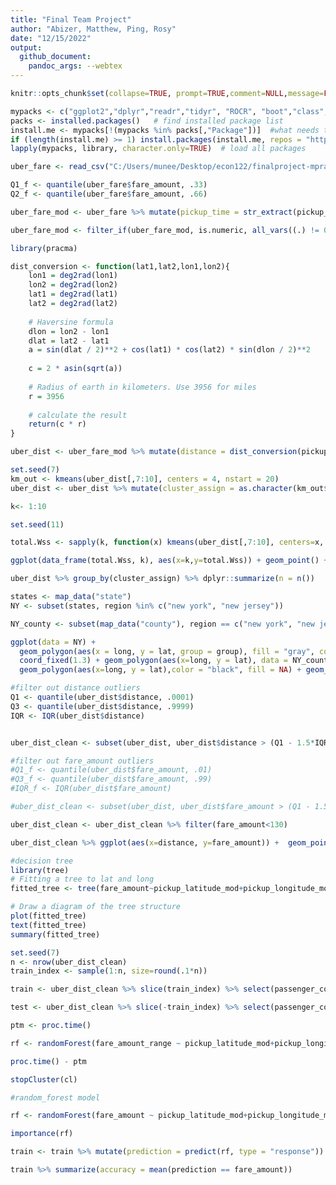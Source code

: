 ```yaml
---
title: "Final Team Project" 
author: "Abizer, Matthew, Ping, Rosy"
date: "12/15/2022"
output: 
  github_document:
    pandoc_args: --webtex
---
```


```r
knitr::opts_chunk$set(collapse=TRUE, prompt=TRUE,comment=NULL,message=FALSE, echo = FALSE, include=TRUE, fig.width = 9, fig.height = 4) #This code chunk ensures that there are no commands in output file.
```

```r
mypacks <- c("ggplot2","dplyr","readr","tidyr", "ROCR", "boot","class","randomForest","e1071", "stringr","partykit","rpart","plyr","pracma","leaflet", "maps", "rgdal", "rgeos","leaflet", "tree","doParallel","foreach")  # what packages are needed?
packs <- installed.packages()   # find installed package list
install.me <- mypacks[!(mypacks %in% packs[,"Package"])]  #what needs to be installed?
if (length(install.me) >= 1) install.packages(install.me, repos = "http://cran.us.r-project.org")   # install (if needed)
lapply(mypacks, library, character.only=TRUE)  # load all packages
```

```r
uber_fare <- read_csv("C:/Users/munee/Desktop/econ122/finalproject-mpra/uber.csv")
```

```r
Q1_f <- quantile(uber_fare$fare_amount, .33)
Q2_f <- quantile(uber_fare$fare_amount, .66)
```

```r
uber_fare_mod <- uber_fare %>% mutate(pickup_time = str_extract(pickup_datetime,"[\\d]{1,2}:[\\d]{2}"), pickup_year = str_extract(pickup_datetime,"[\\d]{4}"), pickup_month_dash = str_extract(pickup_datetime, "-{1}[\\d]{2}-{1}"), pickup_month = str_extract(pickup_month_dash, "[\\d]{2}"), pickup_date_dash = str_extract(pickup_datetime, "-[\\d]{2}"), pickup_date = str_extract(pickup_date_dash, "[\\d]{2}"), pickup_longitude_mod = ifelse(pickup_longitude < -79.4554 | pickup_longitude > -71.4725, NA, pickup_longitude), pickup_latitude_mod = ifelse(pickup_latitude < 40.29400 | pickup_latitude > 45.00420, NA, pickup_latitude), dropoff_longitude_mod = ifelse(dropoff_longitude < -79.4554 | dropoff_longitude > -71.4725, NA, dropoff_longitude), dropoff_latitude_mod = ifelse(dropoff_latitude < 40.29400 | dropoff_latitude > 45.00420, NA, dropoff_latitude), fare_range = ifelse(fare_amount < 9.5, "Low", "Medium"), fare_amount_range = ifelse(fare_amount > 13.8, "Expensive", fare_range ) ) %>% na.omit()


```

```r
uber_fare_mod <- filter_if(uber_fare_mod, is.numeric, all_vars((.) != 0)) %>% select(fare_amount, fare_amount_range, passenger_count, pickup_time, pickup_year, pickup_month, pickup_date, pickup_longitude_mod, pickup_latitude_mod, dropoff_longitude_mod, dropoff_latitude_mod)

```

```r
library(pracma)

dist_conversion <- function(lat1,lat2,lon1,lon2){
    lon1 = deg2rad(lon1)
    lon2 = deg2rad(lon2)
    lat1 = deg2rad(lat1)
    lat2 = deg2rad(lat2)
      
    # Haversine formula
    dlon = lon2 - lon1
    dlat = lat2 - lat1
    a = sin(dlat / 2)**2 + cos(lat1) * cos(lat2) * sin(dlon / 2)**2
 
    c = 2 * asin(sqrt(a))
    
    # Radius of earth in kilometers. Use 3956 for miles
    r = 3956
      
    # calculate the result
    return(c * r)
}

```

```r
uber_dist <- uber_fare_mod %>% mutate(distance = dist_conversion(pickup_latitude_mod,dropoff_latitude_mod, pickup_longitude_mod, dropoff_longitude_mod)) %>% filter(distance > 0, fare_amount>7.19)

```

```r
set.seed(7)
km_out <- kmeans(uber_dist[,7:10], centers = 4, nstart = 20)
uber_dist <- uber_dist %>% mutate(cluster_assign = as.character(km_out$cluster))
```

```r
k<- 1:10

set.seed(11)

total.Wss <- sapply(k, function(x) kmeans(uber_dist[,7:10], centers=x, nstart=20)$tot.withinss)

ggplot(data_frame(total.Wss, k), aes(x=k,y=total.Wss)) + geom_point() + geom_line() + scale_x_continuous(breaks=1:10)
```

```r
uber_dist %>% group_by(cluster_assign) %>% dplyr::summarize(n = n()) 
```


```r
states <- map_data("state")
NY <- subset(states, region %in% c("new york", "new jersey"))

NY_county <- subset(map_data("county"), region == c("new york", "new jersey"))

ggplot(data = NY) + 
  geom_polygon(aes(x = long, y = lat, group = group), fill = "gray", color = "white") + 
  coord_fixed(1.3) + geom_polygon(aes(x=long, y = lat), data = NY_county, fill = NA, color = "white") +
  geom_polygon(aes(x=long, y = lat),color = "black", fill = NA) + geom_point(data = uber_dist, aes(x = pickup_longitude_mod, y = pickup_latitude_mod, color = cluster_assign)) 


```

```r
#filter out distance outliers
Q1 <- quantile(uber_dist$distance, .0001)
Q3 <- quantile(uber_dist$distance, .9999)
IQR <- IQR(uber_dist$distance)


uber_dist_clean <- subset(uber_dist, uber_dist$distance > (Q1 - 1.5*IQR) & uber_dist$distance < (Q3 + 1.5*IQR))

#filter out fare_amount outliers
#Q1_f <- quantile(uber_dist$fare_amount, .01)
#Q3_f <- quantile(uber_dist$fare_amount, .99)
#IQR_f <- IQR(uber_dist$fare_amount)

#uber_dist_clean <- subset(uber_dist, uber_dist$fare_amount > (Q1 - 1.5*IQR) & uber_dist$fare_amount < (Q3 + 1.5*IQR))

uber_dist_clean <- uber_dist_clean %>% filter(fare_amount<130)

uber_dist_clean %>% ggplot(aes(x=distance, y=fare_amount)) +  geom_point() + geom_line() + geom_smooth(method = "lm", se = "FALSE")
```

```r
#decision tree
library(tree)
# Fitting a tree to lat and long
fitted_tree <- tree(fare_amount~pickup_latitude_mod+pickup_longitude_mod+ dropoff_latitude_mod+ dropoff_longitude_mod+ distance + passenger_count+pickup_month+pickup_date+pickup_time, uber_dist_clean)

# Draw a diagram of the tree structure
plot(fitted_tree)
text(fitted_tree)
summary(fitted_tree)
```


```r
set.seed(7)
n <- nrow(uber_dist_clean)
train_index <- sample(1:n, size=round(.1*n))

train <- uber_dist_clean %>% slice(train_index) %>% select(passenger_count, pickup_time, pickup_year, pickup_month, pickup_date, pickup_longitude_mod, pickup_latitude_mod, dropoff_longitude_mod, dropoff_latitude_mod, fare_amount, distance, fare_amount_range)

test <- uber_dist_clean %>% slice(-train_index) %>% select(passenger_count, pickup_time, pickup_year, pickup_month, pickup_date, pickup_longitude_mod, pickup_latitude_mod, dropoff_longitude_mod, dropoff_latitude_mod, distance, fare_amount, fare_amount_range)
```

```r
ptm <- proc.time()

rf <- randomForest(fare_amount_range ~ pickup_latitude_mod+pickup_longitude_mod+ dropoff_latitude_mod+ dropoff_longitude_mod+ passenger_count+pickup_month+pickup_date+pickup_time+distance, data=train, ntree = 200)

proc.time() - ptm

stopCluster(cl)
```

```r
#random_forest model

rf <- randomForest(fare_amount ~ pickup_latitude_mod+pickup_longitude_mod+ dropoff_latitude_mod+ dropoff_longitude_mod+ distance + passenger_count+pickup_month+pickup_date+pickup_time, data=uber_dist_clean, ntree = 200)
```

```r
importance(rf) 
```

```r
train <- train %>% mutate(prediction = predict(rf, type = "response"))

train %>% summarize(accuracy = mean(prediction == fare_amount))
```